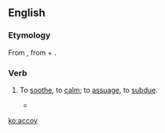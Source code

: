 ==English==

===Etymology===
From {{etyl|frm|en}} {{m|frm|acoyer}}, from {{m|frm|a-}} + {{m|frm|coi||quiet, calm}}.

===Verb===
{{en-verb}}

# {{label|en|obsolete}} To [[soothe]], to [[calm]]; to [[assuage]], to [[subdue]]. {{defdate|14th-19th c.}}
#* {{quote-book|year=1596|author={{w|Edmund Spenser}}|title=The Faerie Queene|section=IV.8|passage=Of faire Pœana I received was, / And oft imbrast, as if that I were hee, / And with kind words '''accoyd''', vowing great love to mee.}}

[[ko:accoy]]